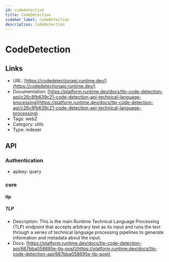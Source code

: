 ```yaml
---
id: codedetection
title: CodeDetection
sidebar_label: CodeDetection
description: CodeDetection
---
```


# CodeDetection

## Links

* URL: [https://codedetectionapi.runtime.dev/](https://codedetectionapi.runtime.dev/)
* Documentation: [https://platform.runtime.dev/docs/tlp-code-detection-api/c26c8fb639c21-code-detection-api-technical-language-processing](https://platform.runtime.dev/docs/tlp-code-detection-api/c26c8fb639c21-code-detection-api-technical-language-processing)
* Tags: web2
* Category: utils
* Type: indexer

## API

### Authentication

* apikey: query

### core

#### tlp

##### TLP

* Description: This is the main Runtime Technical Language Processing (TLP) endpoint that accepts arbitrary text as its input and runs the text through a series of technical language processing pipelines to generate information and metadata about the input.
* Docs: [https://platform.runtime.dev/docs/tlp-code-detection-api/667bba058695e-tlp-post](https://platform.runtime.dev/docs/tlp-code-detection-api/667bba058695e-tlp-post)
